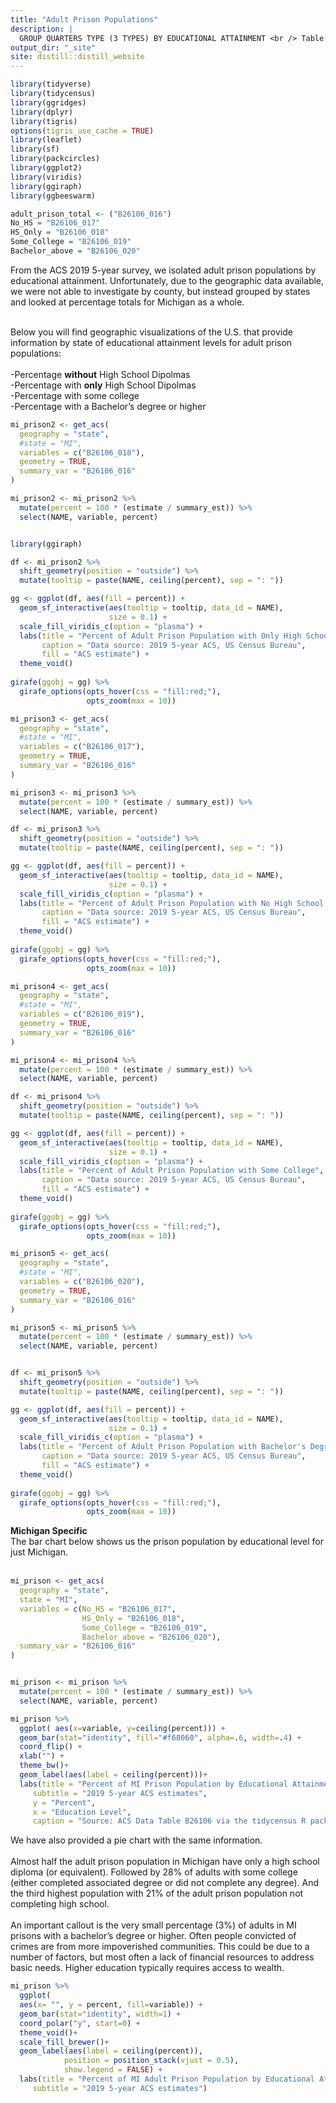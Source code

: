 ```yaml
---
title: "Adult Prison Populations"
description: |
  GROUP QUARTERS TYPE (3 TYPES) BY EDUCATIONAL ATTAINMENT <br /> Table: B26106 - Variables used: 16-20
output_dir: "_site"
site: distill::distill_website
---
```

```r
library(tidyverse)
library(tidycensus)
library(ggridges)
library(dplyr)
library(tigris)
options(tigris_use_cache = TRUE)
library(leaflet)
library(sf)
library(packcircles)
library(ggplot2)
library(viridis)
library(ggiraph)
library(ggbeeswarm)
```

```r
adult_prison_total <- ("B26106_016")
No_HS = "B26106_017"
HS_Only = "B26106_018"
Some_College = "B26106_019"
Bachelor_above = "B26106_020"
```

From the ACS 2019 5-year survey, we isolated adult prison populations by educational attainment. Unfortunately, due to the geographic data available, we were not able to investigate by county, but instead grouped by states and looked at percentage totals for Michigan as a whole. <br /> 
 <br /> 

Below you will find geographic visualizations of the U.S. that provide information by state of educational attainment levels for adult prison populations: <br /> <br /> 
-Percentage **without** High School Dipolmas <br /> 
-Percentage with **only** High School Dipolmas <br /> 
-Percentage with some college <br /> 
-Percentage with a Bachelor's degree or higher <br /> 

```r
mi_prison2 <- get_acs(
  geography = "state",
  #state = "MI",
  variables = c("B26106_018"),
  geometry = TRUE,
  summary_var = "B26106_016"
) 

mi_prison2 <- mi_prison2 %>%
  mutate(percent = 100 * (estimate / summary_est)) %>%
  select(NAME, variable, percent)


library(ggiraph)

df <- mi_prison2 %>%
  shift_geometry(position = "outside") %>%
  mutate(tooltip = paste(NAME, ceiling(percent), sep = ": "))

gg <- ggplot(df, aes(fill = percent)) + 
  geom_sf_interactive(aes(tooltip = tooltip, data_id = NAME), 
                      size = 0.1) + 
  scale_fill_viridis_c(option = "plasma") + 
  labs(title = "Percent of Adult Prison Population with Only High School Diploma",
       caption = "Data source: 2019 5-year ACS, US Census Bureau",
       fill = "ACS estimate") + 
  theme_void() 
  
girafe(ggobj = gg) %>%
  girafe_options(opts_hover(css = "fill:red;"), 
                 opts_zoom(max = 10))
```

```r
mi_prison3 <- get_acs(
  geography = "state",
  #state = "MI",
  variables = c("B26106_017"),
  geometry = TRUE,
  summary_var = "B26106_016"
) 

mi_prison3 <- mi_prison3 %>%
  mutate(percent = 100 * (estimate / summary_est)) %>%
  select(NAME, variable, percent)

df <- mi_prison3 %>%
  shift_geometry(position = "outside") %>%
  mutate(tooltip = paste(NAME, ceiling(percent), sep = ": "))

gg <- ggplot(df, aes(fill = percent)) + 
  geom_sf_interactive(aes(tooltip = tooltip, data_id = NAME), 
                      size = 0.1) + 
  scale_fill_viridis_c(option = "plasma") + 
  labs(title = "Percent of Adult Prison Population with No High School Diploma",
       caption = "Data source: 2019 5-year ACS, US Census Bureau",
       fill = "ACS estimate") + 
  theme_void() 
  
girafe(ggobj = gg) %>%
  girafe_options(opts_hover(css = "fill:red;"), 
                 opts_zoom(max = 10))
```


```r
mi_prison4 <- get_acs(
  geography = "state",
  #state = "MI",
  variables = c("B26106_019"),
  geometry = TRUE,
  summary_var = "B26106_016"
) 

mi_prison4 <- mi_prison4 %>%
  mutate(percent = 100 * (estimate / summary_est)) %>%
  select(NAME, variable, percent)

df <- mi_prison4 %>%
  shift_geometry(position = "outside") %>%
  mutate(tooltip = paste(NAME, ceiling(percent), sep = ": "))

gg <- ggplot(df, aes(fill = percent)) + 
  geom_sf_interactive(aes(tooltip = tooltip, data_id = NAME), 
                      size = 0.1) + 
  scale_fill_viridis_c(option = "plasma") + 
  labs(title = "Percent of Adult Prison Population with Some College",
       caption = "Data source: 2019 5-year ACS, US Census Bureau",
       fill = "ACS estimate") + 
  theme_void() 
  
girafe(ggobj = gg) %>%
  girafe_options(opts_hover(css = "fill:red;"), 
                 opts_zoom(max = 10))
```


```r
mi_prison5 <- get_acs(
  geography = "state",
  #state = "MI",
  variables = c("B26106_020"),
  geometry = TRUE,
  summary_var = "B26106_016"
) 

mi_prison5 <- mi_prison5 %>%
  mutate(percent = 100 * (estimate / summary_est)) %>%
  select(NAME, variable, percent)


df <- mi_prison5 %>%
  shift_geometry(position = "outside") %>%
  mutate(tooltip = paste(NAME, ceiling(percent), sep = ": "))

gg <- ggplot(df, aes(fill = percent)) + 
  geom_sf_interactive(aes(tooltip = tooltip, data_id = NAME), 
                      size = 0.1) + 
  scale_fill_viridis_c(option = "plasma") + 
  labs(title = "Percent of Adult Prison Population with Bachelor's Degree or Above",
       caption = "Data source: 2019 5-year ACS, US Census Bureau",
       fill = "ACS estimate") + 
  theme_void() 
  
girafe(ggobj = gg) %>%
  girafe_options(opts_hover(css = "fill:red;"), 
                 opts_zoom(max = 10))
```

**Michigan Specific** <br /> 
The bar chart below shows us the prison population by educational level for just Michigan.<br /> <br /> 


```r

mi_prison <- get_acs(
  geography = "state",
  state = "MI",
  variables = c(No_HS = "B26106_017",
                HS_Only = "B26106_018",
                Some_College = "B26106_019",
                Bachelor_above = "B26106_020"),
  summary_var = "B26106_016"
) 


mi_prison <- mi_prison %>%
  mutate(percent = 100 * (estimate / summary_est)) %>%
  select(NAME, variable, percent)

mi_prison %>%
  ggplot( aes(x=variable, y=ceiling(percent))) +
  geom_bar(stat="identity", fill="#f68060", alpha=.6, width=.4) +
  coord_flip() +
  xlab("") +
  theme_bw()+
  geom_label(aes(label = ceiling(percent)))+
  labs(title = "Percent of MI Prison Population by Educational Attainment", 
     subtitle = "2019 5-year ACS estimates", 
     y = "Percent", 
     x = "Education Level", 
     caption = "Source: ACS Data Table B26106 via the tidycensus R package") 


```

We have also provided a pie chart with the same information.<br /> <br /> 
Almost half the adult prison population in Michigan have only a high school diploma (or equivalent). Followed by 28% of adults with some college (either completed associated degree or did not complete any degree). And the third highest population with 21% of the adult prison population not completing high school.<br /> <br /> 
An important callout is the very small percentage (3%) of adults in MI prisons with a bachelor's degree or higher. Often people convicted of crimes are from more impoverished communities. This could be due to a number of factors, but most often a lack of financial resources to address basic needs. Higher education typically requires access to wealth.

```r
mi_prison %>%
  ggplot(
  aes(x= "", y = percent, fill=variable)) +
  geom_bar(stat="identity", width=1) +
  coord_polar("y", start=0) +
  theme_void()+
  scale_fill_brewer()+
  geom_label(aes(label = ceiling(percent)),
            position = position_stack(vjust = 0.5),
            show.legend = FALSE) +
  labs(title = "Percent of MI Adult Prison Population by Educational Attainment", 
     subtitle = "2019 5-year ACS estimates")
```


